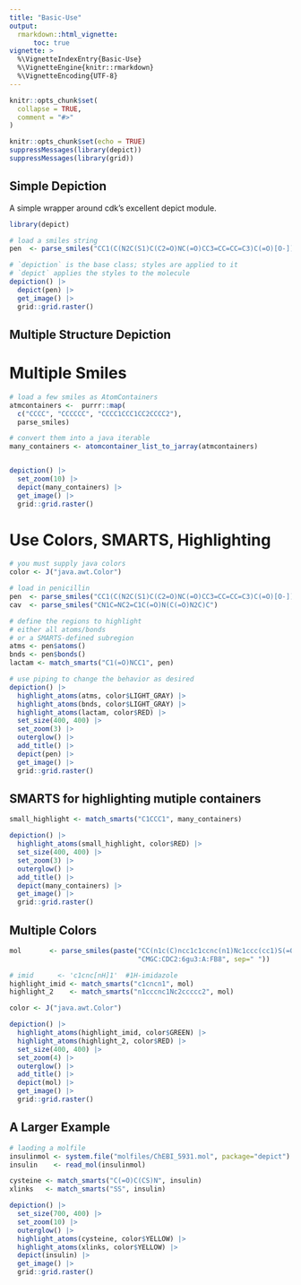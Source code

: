 ```yaml
---
title: "Basic-Use"
output: 
  rmarkdown::html_vignette:
      toc: true
vignette: >
  %\VignetteIndexEntry{Basic-Use}
  %\VignetteEngine{knitr::rmarkdown}
  %\VignetteEncoding{UTF-8}
---
```


```r
knitr::opts_chunk$set(
  collapse = TRUE,
  comment = "#>"
)

knitr::opts_chunk$set(echo = TRUE)
suppressMessages(library(depict))
suppressMessages(library(grid))

```


## Simple Depiction

A simple wrapper around cdk's excellent depict module.


```r
library(depict)

# load a smiles string
pen  <- parse_smiles("CC1(C(N2C(S1)C(C2=O)NC(=O)CC3=CC=CC=C3)C(=O)[O-])C penicillin")

# `depiction` is the base class; styles are applied to it
# `depict` applies the styles to the molecule
depiction() |>
  depict(pen) |>
  get_image() |>
  grid::grid.raster()
```


## Multiple Structure Depiction

# Multiple Smiles

```r

# load a few smiles as AtomContainers
atmcontainers <-  purrr::map(
  c("CCCC", "CCCCCC", "CCCC1CCC1CC2CCCC2"),
  parse_smiles)

# convert them into a java iterable  
many_containers <- atomcontainer_list_to_jarray(atmcontainers)


depiction() |>
  set_zoom(10) |>
  depict(many_containers) |>
  get_image() |>
  grid::grid.raster()

```



# Use Colors, SMARTS, Highlighting

```r

# you must supply java colors 
color <- J("java.awt.Color")

# load in penicillin
pen  <- parse_smiles("CC1(C(N2C(S1)C(C2=O)NC(=O)CC3=CC=CC=C3)C(=O)[O-])C penicillin")
cav  <- parse_smiles("CN1C=NC2=C1C(=O)N(C(=O)N2C)C")

# define the regions to highlight
# either all atoms/bonds
# or a SMARTS-defined subregion
atms <- pen$atoms()
bnds <- pen$bonds()
lactam <- match_smarts("C1(=O)NCC1", pen)

# use piping to change the behavior as desired
depiction() |>
  highlight_atoms(atms, color$LIGHT_GRAY) |>
  highlight_atoms(bnds, color$LIGHT_GRAY) |>
  highlight_atoms(lactam, color$RED) |>
  set_size(400, 400) |>
  set_zoom(3) |>
  outerglow() |>
  add_title() |>
  depict(pen) |>
  get_image() |>
  grid::grid.raster()

```


##  SMARTS for highlighting mutiple containers

```r

small_highlight <- match_smarts("C1CCC1", many_containers)

depiction() |>
  highlight_atoms(small_highlight, color$RED) |>
  set_size(400, 400) |>
  set_zoom(3) |>
  outerglow() |>
  add_title() |>
  depict(many_containers) |>
  get_image() |>
  grid::grid.raster()
```

## Multiple Colors

```r
mol       <- parse_smiles(paste("CC(n1c(C)ncc1c1ccnc(n1)Nc1ccc(cc1)S(=O)(=O)C)C", 
                                "CMGC:CDC2:6gu3:A:FB8", sep=" "))

# imid      <- 'c1cnc[nH]1'  #1H-imidazole
highlight_imid <- match_smarts("c1cncn1", mol)
highlight_2    <- match_smarts("n1cccnc1Nc2ccccc2", mol)

color <- J("java.awt.Color")

depiction() |>
  highlight_atoms(highlight_imid, color$GREEN) |>
  highlight_atoms(highlight_2, color$RED) |>
  set_size(400, 400) |>
  set_zoom(4) |>
  outerglow() |>
  add_title() |>
  depict(mol) |>
  get_image() |>
  grid::grid.raster()
```

## A Larger Example



```r
# laoding a molfile
insulinmol <- system.file("molfiles/ChEBI_5931.mol", package="depict")
insulin    <- read_mol(insulinmol)

cysteine <- match_smarts("C(=O)C(CS)N", insulin)
xlinks   <- match_smarts("SS", insulin)

depiction() |>
  set_size(700, 400) |>
  set_zoom(10) |>
  outerglow() |>
  highlight_atoms(cysteine, color$YELLOW) |>
  highlight_atoms(xlinks, color$YELLOW) |>
  depict(insulin) |>
  get_image() |>
  grid::grid.raster()

```

